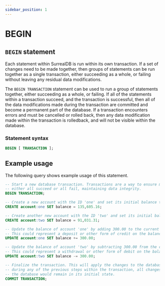 ```yaml
---
sidebar_position: 1
---
```


# BEGIN 

## `BEGIN` statement

Each statement within SurrealDB is run within its own transaction. If a set of changes need to be made together, then groups of statements can be run together as a single transaction, either succeeding as a whole, or failing without leaving any residual data modifications.

The `BEGIN TRANSACTION` statement can be used to run a group of statements together, either succeeding as a whole, or failing. If all of the statements within a transaction succeed, and the transaction is successful, then all of the data modifications made during the transaction are committed and become a permanent part of the database. If a transaction encounters errors and must be cancelled or rolled back, then any data modification made within the transaction is rolledback, and will not be visible within the database.

### Statement syntax

```sql title="SurrealQL Syntax"
BEGIN [ TRANSACTION ];
```

## Example usage

The following query shows example usage of this statement.

```sql
-- Start a new database transaction. Transactions are a way to ensure multiple operations
-- either all succeed or all fail, maintaining data integrity.
BEGIN TRANSACTION;

-- Create a new account with the ID 'one' and set its initial balance to 135,605.16
CREATE account:one SET balance = 135,605.16;

-- Create another new account with the ID 'two' and set its initial balance to 91,031.31
CREATE account:two SET balance = 91,031.31;

-- Update the balance of account 'one' by adding 300.00 to the current balance.
-- This could represent a deposit or other form of credit on the balance property.
UPDATE account:one SET balance += 300.00;

-- Update the balance of account 'two' by subtracting 300.00 from the current balance.
-- This could represent a withdrawal or other form of debit on the balance property.
UPDATE account:two SET balance -= 300.00;

-- Finalize the transaction. This will apply the changes to the database. If there was an error
-- during any of the previous steps within the transaction, all changes would be rolled back and
-- the database would remain in its initial state.
COMMIT TRANSACTION;
```
